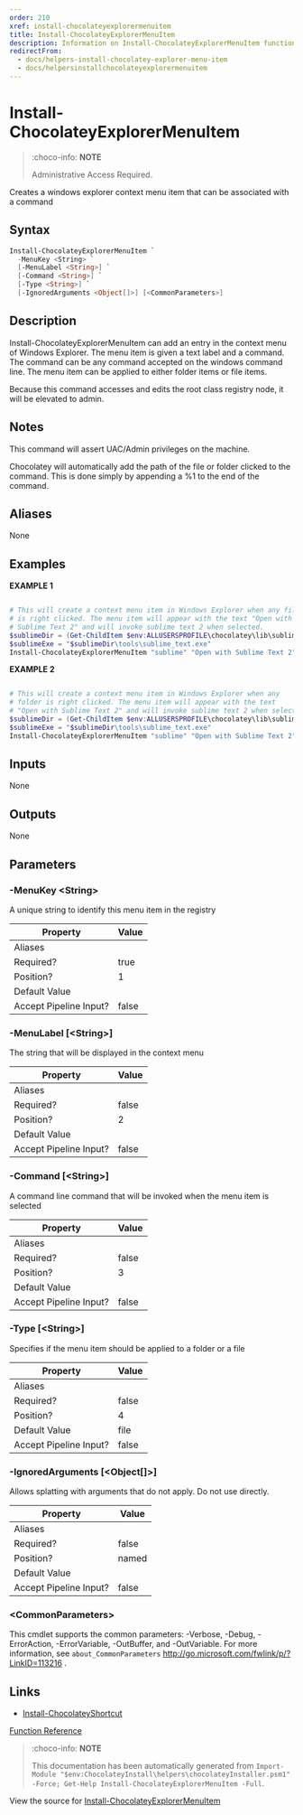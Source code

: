 ---
order: 210
xref: install-chocolateyexplorermenuitem
title: Install-ChocolateyExplorerMenuItem
description: Information on Install-ChocolateyExplorerMenuItem function
redirectFrom:
  - docs/helpers-install-chocolatey-explorer-menu-item
  - docs/helpersinstallchocolateyexplorermenuitem
---

# Install-ChocolateyExplorerMenuItem

<!-- This documentation is automatically generated from https://github.com/chocolatey/choco/blob/master/src/chocolatey.resources/helpers/functions/Install-ChocolateyExplorerMenuItem.ps1 using https://github.com/chocolatey/choco/blob/master/GenerateDocs.ps1. Contributions are welcome at the original location(s). -->

> :choco-info: **NOTE**
>
> Administrative Access Required.

Creates a windows explorer context menu item that can be associated with
a command

## Syntax

~~~powershell
Install-ChocolateyExplorerMenuItem `
  -MenuKey <String> `
  [-MenuLabel <String>] `
  [-Command <String>] `
  [-Type <String>] `
  [-IgnoredArguments <Object[]>] [<CommonParameters>]
~~~

## Description

Install-ChocolateyExplorerMenuItem can add an entry in the context menu
of Windows Explorer. The menu item is given a text label and a command.
The command can be any command accepted on the windows command line. The
menu item can be applied to either folder items or file items.

Because this command accesses and edits the root class registry node, it
will be elevated to admin.

## Notes

This command will assert UAC/Admin privileges on the machine.

Chocolatey will automatically add the path of the file or folder clicked
to the command. This is done simply by appending a %1 to the end of the
command.

## Aliases

None

## Examples

 **EXAMPLE 1**

~~~powershell

# This will create a context menu item in Windows Explorer when any file
# is right clicked. The menu item will appear with the text "Open with
# Sublime Text 2" and will invoke sublime text 2 when selected.
$sublimeDir = (Get-ChildItem $env:ALLUSERSPROFILE\chocolatey\lib\sublimetext* | select $_.last)
$sublimeExe = "$sublimeDir\tools\sublime_text.exe"
Install-ChocolateyExplorerMenuItem "sublime" "Open with Sublime Text 2" $sublimeExe
~~~

**EXAMPLE 2**

~~~powershell

# This will create a context menu item in Windows Explorer when any
# folder is right clicked. The menu item will appear with the text
# "Open with Sublime Text 2" and will invoke sublime text 2 when selected.
$sublimeDir = (Get-ChildItem $env:ALLUSERSPROFILE\chocolatey\lib\sublimetext* | select $_.last)
$sublimeExe = "$sublimeDir\tools\sublime_text.exe"
Install-ChocolateyExplorerMenuItem "sublime" "Open with Sublime Text 2" $sublimeExe "directory"
~~~ 

## Inputs

None

## Outputs

None

## Parameters

###  -MenuKey &lt;String&gt;
A unique string to identify this menu item in the registry

Property               | Value
---------------------- | -----
Aliases                | 
Required?              | true
Position?              | 1
Default Value          | 
Accept Pipeline Input? | false
 
###  -MenuLabel [&lt;String&gt;]
The string that will be displayed in the context menu

Property               | Value
---------------------- | -----
Aliases                | 
Required?              | false
Position?              | 2
Default Value          | 
Accept Pipeline Input? | false
 
###  -Command [&lt;String&gt;]
A command line command that will be invoked when the menu item is
selected

Property               | Value
---------------------- | -----
Aliases                | 
Required?              | false
Position?              | 3
Default Value          | 
Accept Pipeline Input? | false
 
###  -Type [&lt;String&gt;]
Specifies if the menu item should be applied to a folder or a file

Property               | Value
---------------------- | -----
Aliases                | 
Required?              | false
Position?              | 4
Default Value          | file
Accept Pipeline Input? | false
 
###  -IgnoredArguments [&lt;Object[]&gt;]
Allows splatting with arguments that do not apply. Do not use directly.

Property               | Value
---------------------- | -----
Aliases                | 
Required?              | false
Position?              | named
Default Value          | 
Accept Pipeline Input? | false
 
### &lt;CommonParameters&gt;

This cmdlet supports the common parameters: -Verbose, -Debug, -ErrorAction, -ErrorVariable, -OutBuffer, and -OutVariable. For more information, see `about_CommonParameters` http://go.microsoft.com/fwlink/p/?LinkID=113216 .


## Links

 * [Install-ChocolateyShortcut](xref:install-chocolateyshortcut)


[Function Reference](xref:powershell-reference)

> :choco-info: **NOTE**
>
> This documentation has been automatically generated from `Import-Module "$env:ChocolateyInstall\helpers\chocolateyInstaller.psm1" -Force; Get-Help Install-ChocolateyExplorerMenuItem -Full`.

View the source for [Install-ChocolateyExplorerMenuItem](https://github.com/chocolatey/choco/blob/master/src/chocolatey.resources/helpers/functions/Install-ChocolateyExplorerMenuItem.ps1)
